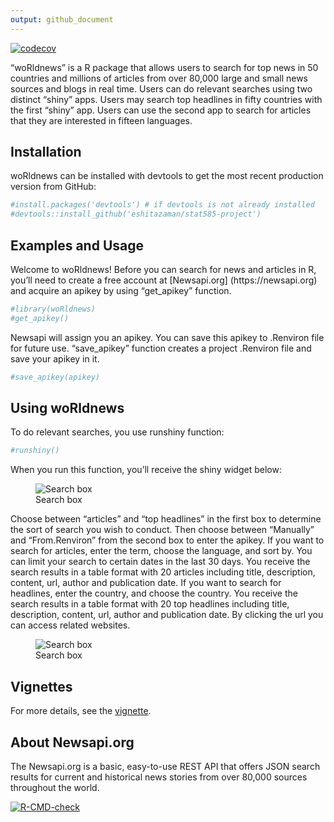 ```yaml
---
output: github_document
---
```



 <!-- badges: start -->
  [![codecov](https://codecov.io/gh/eshitazaman/stat585-project/branch/main/graph/badge.svg?token=DLtd2FbN76)](https://codecov.io/gh/eshitazaman/stat585-project)
  <!-- badges: end -->
  
"woRldnews" is a R package that allows users to search for top news in 50 countries and millions of articles from over 80,000 large and small news sources and blogs in real time. Users can do relevant searches using two distinct "shiny" apps. Users may search top headlines in fifty countries with the first "shiny" app. Users can use the second app to search for articles that they are interested in fifteen languages. 

## Installation

woRldnews can be installed with devtools to get the most recent production version from GitHub:

```r
#install.packages('devtools') # if devtools is not already installed
#devtools::install_github('eshitazaman/stat585-project')
```

## Examples and Usage


Welcome to woRldnews! Before you can search for news and articles in R, you'll need to create a free account at [Newsapi.org] (https://newsapi.org) and acquire an apikey by using "get_apikey" function.


```r
#library(woRldnews)
#get_apikey()
```

Newsapi will assign you an apikey. You can save this apikey to .Renviron file for future use.  "save_apikey" function creates a project .Renviron file and save your apikey in it.

```r
#save_apikey(apikey)
```

## Using woRldnews

To do relevant searches,  you use runshiny function:

```r
#runshiny()
```

When you run this function, you'll receive the shiny widget below: 

![Search box](./images/shiny_interface.png)

Choose between "articles" and "top headlines" in the first box to determine the sort of search you wish to conduct. Then choose between "Manually" and "From.Renviron" from the second box to enter the apikey. 
If you want to search for articles, enter the term, choose the language, and sort by. You can limit your search to certain dates in the last 30 days. You receive the search results in a table format with 20 articles including title, description, content, url, author and publication date. If you want to search for headlines, enter the country, and choose the country. You receive the search results in a table format with 20 top headlines including title, description, content, url, author and publication date. By clicking the url you can access related websites. 

![Search box](./images/results.png)




## Vignettes

For more details, see the [vignette](https://eshitazaman.github.io/stat585-project/articles/newsAPI.html).

## About Newsapi.org

The Newsapi.org is a basic, easy-to-use REST API that offers JSON search results for current and historical news stories from over 80,000 sources throughout the world. 


<!-- badges: start -->
[![R-CMD-check](https://github.com/eshitazaman/stat585-project/workflows/R-CMD-check/badge.svg)](https://github.com/eshitazaman/stat585-project/actions)
<!-- badges: end -->

